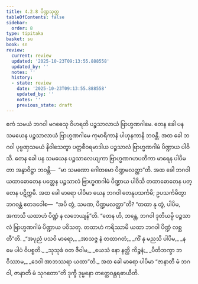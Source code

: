 ```yaml
---
title: 4.2.8 ပိဏ္ဍသုတ္တ
tableOfContents: false
sidebar:
  order: 8
type: tipitaka
basket: su
book: sn
review:
  current: review
  updated: '2025-10-23T09:13:55.888558'
  updated_by: ''
  notes: ''
  history:
  - state: review
    date: '2025-10-23T09:13:55.888558'
    updated_by: ''
    notes: ''
    previous_state: draft
---
```



<ReviewStatus review={frontmatter.review} showDetails={true} />

<HypothesisAnnotation frontmatter={frontmatter} />

<DynamicBreadcrumb />

<Division number="154" book="sn" e="ch" v="18" p="302">

<Paragraph number="858" book="sn">
ဧကံ သမယံ ဘဂဝါ မဂဓေသု ဝိဟရတိ ပဉ္စသာလာယံ ဗြာဟ္မဏဂါမေ. တေန ခေါ ပန သမယေန ပဉ္စသာလာယံ ဗြာဟ္မဏဂါမေ ကုမာရိကာနံ ပါဟုနကာနိ ဘဝန္တိ. အထ ခေါ ဘဂဝါ ပုဗ္ဗဏှသမယံ နိဝါသေတွာ ပတ္တစီဝရမာဒါယ ပဉ္စသာလံ ဗြာဟ္မဏဂါမံ ပိဏ္ဍာယ ပါဝိသိ. တေန ခေါ ပန သမယေန ပဉ္စသာလေယျကာ ဗြာဟ္မဏဂဟပတိကာ မာရေန ပါပိမတာ အနွာဝိဋ္ဌာ ဘဝန္တိ—  “မာ သမဏော ဂေါတမော ပိဏ္ဍမလတ္ထာ”တိ.
</Paragraph>

<Paragraph number="859" book="sn">
အထ ခေါ ဘဂဝါ ယထာဓောတေန ပတ္တေန ပဉ္စသာလံ ဗြာဟ္မဏဂါမံ ပိဏ္ဍာယ ပါဝိသိ တထာဓောတေန ပတ္တေန ပဋိက္ကမိ. အထ ခေါ မာရော ပါပိမာ ယေန ဘဂဝါ တေနုပသင်္ကမိ; ဥပသင်္ကမိတွာ ဘဂဝန္တံ ဧတဒဝေါစ—  “အပိ တွံ, သမဏ, ပိဏ္ဍမလတ္ထာ”တိ? “တထာ နု တွံ, ပါပိမ, အကာသိ ယထာဟံ ပိဏ္ဍံ န လဘေယျန်”တိ. “တေန ဟိ, ဘန္တေ, ဘဂဝါ ဒုတိယမ္ပိ ပဉ္စသာလံ ဗြာဟ္မဏဂါမံ ပိဏ္ဍာယ ပဝိသတု. တထာဟံ ကရိဿာမိ ယထာ ဘဂဝါ ပိဏ္ဍံ လစ္ဆတီ”တိ.
</Paragraph>

<Paragraph number="860" type="verses" book="sn">
_“အပုညံ ပသဝိ မာရော,_  
_အာသဇ္ဇ နံ တထာဂတံ;_  
_ကိံ နု မညသိ ပါပိမ,_  
_န မေ ပါပံ ဝိပစ္စတိ._  

</Paragraph>

<Paragraph number="861" type="verses" book="sn">
_သုသုခံ ဝတ ဇီဝါမ,_  
_ယေသံ နော နတ္ထိ ကိဉ္စနံ;_  
_ပီတိဘက္ခာ ဘဝိဿာမ,_  
_ဒေဝါ အာဘဿရာ ယထာ”တိ._  

</Paragraph>

<Paragraph number="862" book="sn">
အထ ခေါ မာရော ပါပိမာ “ဇာနာတိ မံ ဘဂဝါ, ဇာနာတိ မံ သုဂတော”တိ ဒုက္ခီ ဒုမ္မနော တတ္ထေဝန္တရဓာယီတိ.
</Paragraph>
</Division>